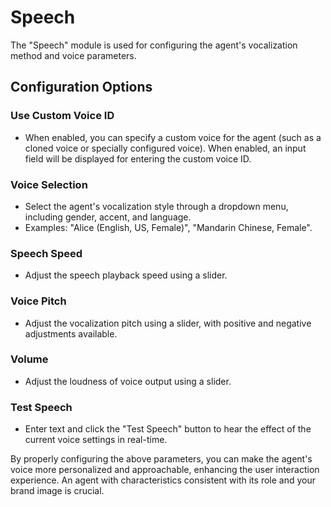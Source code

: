 # Speech

The "Speech" module is used for configuring the agent's vocalization method and voice parameters.

## Configuration Options

### Use Custom Voice ID

- When enabled, you can specify a custom voice for the agent (such as a cloned voice or specially configured voice). When enabled, an input field will be displayed for entering the custom voice ID.

### Voice Selection

- Select the agent's vocalization style through a dropdown menu, including gender, accent, and language.
- Examples: "Alice (English, US, Female)", "Mandarin Chinese, Female".

### Speech Speed

- Adjust the speech playback speed using a slider.

### Voice Pitch

- Adjust the vocalization pitch using a slider, with positive and negative adjustments available.

### Volume

- Adjust the loudness of voice output using a slider.

### Test Speech

- Enter text and click the "Test Speech" button to hear the effect of the current voice settings in real-time.

By properly configuring the above parameters, you can make the agent's voice more personalized and approachable, enhancing the user interaction experience. An agent with characteristics consistent with its role and your brand image is crucial.

